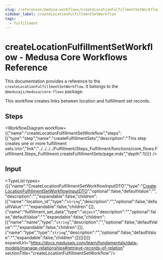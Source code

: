 ```yaml
---
slug: /references/medusa-workflows/createLocationFulfillmentSetWorkflow
sidebar_label: createLocationFulfillmentSetWorkflow
tags:
  - fulfillment
---
```



# createLocationFulfillmentSetWorkflow - Medusa Core Workflows Reference

This documentation provides a reference to the `createLocationFulfillmentSetWorkflow`. It belongs to the `@medusajs/medusa/core-flows` package.

This workflow creates links between location and fulfillment set records.

## Steps

<WorkflowDiagram workflow={{"name":"createLocationFulfillmentSetWorkflow","steps":[{"type":"step","name":"createFulfillmentSets","description":"This step creates one or more fulfillment sets.\n\n","link":"../../../../Fulfillment/Steps_Fulfillment/functions/core_flows.Fulfillment.Steps_Fulfillment.createFulfillmentSets/page.mdx","depth":1}]}} />

## Input

<TypeList types={[{"name":"CreateLocationFulfillmentSetWorkflowInputDTO","type":"[CreateLocationFulfillmentSetWorkflowInputDTO](../../../../../types/interfaces/types.CreateLocationFulfillmentSetWorkflowInputDTO/page.mdx)","optional":false,"defaultValue":"","description":"","expandable":false,"children":[{"name":"location_id","type":"`string`","description":"","optional":false,"defaultValue":"","expandable":false,"children":[]},{"name":"fulfillment_set_data","type":"`object`","description":"","optional":false,"defaultValue":"","expandable":false,"children":[{"name":"name","type":"`string`","description":"","optional":false,"defaultValue":"","expandable":false,"children":[]},{"name":"type","type":"`string`","description":"","optional":false,"defaultValue":"","expandable":false,"children":[]}]}]}]} expandUrl="https://docs.medusajs.com/learn/fundamentals/data-models/manage-relationships#retrieve-records-of-relation" sectionTitle="createLocationFulfillmentSetWorkflow"/>
